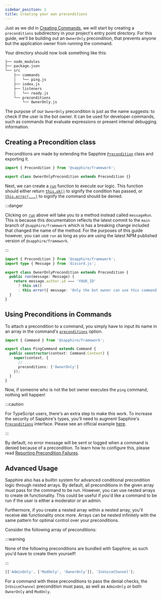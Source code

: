 ```yaml
---
sidebar_position: 1
title: Creating your own preconditions
---
```


Just as we did in [Creating Commands][creating-commands], we will start by creating a `preconditions` subdirectory in
your project's entry point directory. For this guide, we'll be building out an `OwnerOnly` precondition, that prevents
anyone but the application owner from running the command.

Your directory should now look something like this:

```bash {9-10}
├── node_modules
├── package.json
└── src
    ├── commands
    │   └── ping.js
    ├── index.js
    ├── listeners
    │   └── ready.js
    └── preconditions
        └── OwnerOnly.js
```

The purpose of our `OwnerOnly` precondition is just as the name suggests: to check if the user is the bot owner. It can
be used for developer commands, such as commands that evaluate expressions or present internal debugging information.

## Creating a Precondition class

Preconditions are made by extending the Sapphire [`Precondition`][precondition] class and exporting it.

```typescript ts2esm2cjs
import { Precondition } from '@sapphire/framework';

export class OwnerOnlyPrecondition extends Precondition {}
```

Next, we can create a [`run`][preconditionrun] function to execute our logic. This function should either return
[`this.ok()`][preconditionok] to signify the condition has passed, or [`this.error(...)`][preconditionerror] to signify
the command should be denied.

:::danger

Clicking on [`run`][preconditionrun] above will take you to a method instead called `messageRun`. This is because this
documentation reflects the latest commit to the `main` branch of `@sapphire/framework` which is has a breaking change
included that changed the name of the method. For the purposes of this guide however, you can use `run` as long as you
are using the latest NPM published version of `@sapphire/framework`.

:::

```typescript ts2esm2cjs|{4-8}|{4-8}
import { Precondition } from '@sapphire/framework';
import type { Message } from 'discord.js';

export class OwnerOnlyPrecondition extends Precondition {
  public run(message: Message) {
    return message.author.id === 'YOUR_ID'
      ? this.ok()
      : this.error({ message: 'Only the bot owner can use this command!' });
  }
}
```

## Using Preconditions in Commands

To attach a precondition to a command, you simply have to input its name in an array in the command's
[`preconditions`][preconditions-option] option.

```typescript ts2esm2cjs|{7}|{7}
import { Command } from '@sapphire/framework';

export class PingCommand extends Command {
  public constructor(context: Command.Context) {
    super(context, {
      // ...
      preconditions: ['OwnerOnly']
    });
  }
}
```

Now, if someone who is not the bot owner executes the `ping` command, nothing will happen!

:::caution

For TypeScript users, there's an extra step to make this work. To increase the security of Sapphire's types, you'll need
to augment Sapphire's [`Preconditions`][preconditions-interface] interface. Please see an official example
[here][preconditions-augment].

<!--
  TODO: Once we have a dedicated TypeScript page this should link to that instead of a code example.
  Including why augmenting with `never` works and the difference between that and augmenting with an object.
-->

:::

By default, no error message will be sent or logged when a command is denied because of a precondition. To learn how to
configure this, please read [Reporting Precondition Failures][reporting-precondition-failure].

## Advanced Usage

Sapphire also has a builtin system for advanced conditional precondition logic through nested arrays. By default, all
preconditions in the given array must pass for the command to be run. However, you can use nested arrays to create `OR`
functionality. This could be useful if you'd like a command to be run if the user is either a moderator _or_ an admin.

Furthermore, if you create a nested array within a nested array, you'll receive `AND` functionality once more. Arrays
can be nested infinitely with the same pattern for optimal control over your preconditions.

Consider the following array of preconditions:

:::warning

None of the following preconditions are bundled with Sapphire; as such you'd have to create them yourself!

:::

```js
[['AdminOnly', ['ModOnly', 'OwnerOnly']], 'InVoiceChannel'];
```

For a command with these preconditions to pass the denial checks, the `InVoiceChannel` precondition must pass, as well
as `AdminOnly` _or_ both `OwnerOnly` and `ModOnly`.

[creating-commands]: ../getting-started/creating-a-basic-command
[precondition]: ../../Documentation/api-framework/class/Precondition
[preconditionrun]: ../../Documentation/api-framework/class/Precondition#messagerun
[preconditionok]: ../../Documentation/api-framework/class/Precondition#ok
[preconditionerror]: ../../Documentation/api-framework/class/Precondition#error
[preconditions-option]: ../../Documentation/api-framework/interfaces/CommandOptions#preconditions
[preconditions-interface]: ../../Documentation/api-framework/interfaces/Preconditions
[preconditions-augment]:
  https://github.com/sapphiredev/examples/blob/main/examples/with-typescript-recommended/src/preconditions/OwnerOnly.ts#L13-L17
[reporting-precondition-failure]: ./reporting-precondition-failure
